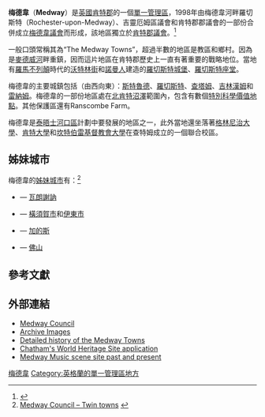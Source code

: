 {{noteTA
|1=zh:梅德韋;zh-hans:梅德韦;zh-tw:麥德威;
|2=zh-hans:加的斯;zh-tw:卡迪斯;
}}
{{Infobox settlement
<!-- See {{Infobox settlement}} for the full list of available fields -->
<!-- Elements common to United Kingdom -->
| timezone                = [[格林尼治平時|GMT]]
| utc_offset              = 0
| timezone_DST            = [[英國夏令時間|BST]]
| utc_offset_DST          = +1
| coordinates_format      = dms
| coordinates_display     = inline,title    
| coordinates_region      = GB

<!-- Elements common to administrative division of this type (English unitary) -->
| settlement_type         = [[英格蘭的單一管理區|單一管理區]]，[[英國自治市鎮地位|自治市鎮]]
| subdivision_type        = 國家
| subdivision_type1       = [[構成國|構成國]]
| subdivision_type2       = [[區域_(英格蘭)|區域]]
| subdivision_type3       = [[英格蘭的名譽郡|名譽郡]]
| subdivision_type4       = 地位
| seat_type               = 行政中心
| subdivision_name        = [[英國|英國]]
| subdivision_name1       = [[英格蘭|英格蘭]]
| subdivision_name4       = [[Non-metropolitan_district|Non-metropolitan district]]
| government_type         = 單一管理區
| leader_title            = 領導
| established_title1      = 成立於
| population_density_km2  = auto
| population_blank1_title = 種族
| blank1_name             = [[ONS編碼|ONS編碼]]
| blank2_name             = [[英國國家格網參考系統|OS格網參考]]

<!-- Elements unique to this article -->
| official_name           = Medway
| image_skyline           = MedwayM2OverRochesterChathamKingsnorth9936.JPG
| imagesize               = 250px
| image_alt               = In sight are the M2, Rochester Bridge and Castle, the covered slips at Chatham Dockyard, Kingsnorth Power station and in the far distance the Grain Power Stations
| image_caption           = 梅德韋全景
| image_shield            =
| shield_size             =
| shield_alt              =
| shield_link             =
| image_map               = Medway UK locator map.svg
| mapsize                 = 250px
| map_alt                 =
| map_caption             = 梅德韋在[[肯特郡|肯特郡]]內的位置
| subdivision_name2       = [[東南英格蘭|東南英格蘭]]
| subdivision_name3       = [[肯特郡|肯特郡]]
| subdivision_name4       = [[英格蘭的單一管理區|單一管理區]]
| seat                    =  [[查塔姆|查塔姆]]
| established_date1       = 1998年4月1日
| governing_body          = [[梅德韋議會|梅德韋議會]]
| leader_party            = {{English district control|GSS=E06000035}}
| area_total_km2          = 192.03
| area_rank               = {{English district area rank|GSS=E06000035}}
| population_total        = {{English district population|GSS=E06000035}}
| population_as_of        = {{United Kingdom statistics year}}
| population_rank         = {{English district rank|GSS=E06000035}}
| population_blank1       = 92.6% 白人<br>3.5% 南亞人<br>1.4% 黑人<br>1.4% 混血<br>1.0% 中國人及其他<ref>{{cite web |author=Neighbourhood Statistics |url=http://www.neighbourhood.statistics.gov.uk/dissemination/LeadTableView.do?a=3&b=276846&c=medway&d=13&e=13&g=406944&i=1001x1003x1004&m=0&r=1&s=1207137037477&enc=1&dsFamilyId=1812 |title=Check Browser Settings |publisher=Neighbourhood.statistics.gov.uk |date= |accessdate=2011-08-19 |archive-url=https://web.archive.org/web/20110612182917/http://www.neighbourhood.statistics.gov.uk/dissemination/LeadTableView.do?a=3&b=276846&c=medway&d=13&e=13&g=406944&i=1001x1003x1004&m=0&r=1&s=1207137037477&enc=1&dsFamilyId=1812 |archive-date=2011-06-12 |dead-url=yes }}</ref>
| blank1_info             = 00LC (ONS) E06000035 (GSS)
| blank2_info             = {{gbmappingsmall|TQ768688}}
| latd                    = 51.39
| longd                   = 0.54
| website                 = {{URL|www.medway.gov.uk}}
}}
'''梅德韋'''（'''Medway'''）是[[英國|英國]][[肯特郡|肯特郡]]的一個[[英格蘭的單一管理區|單一管理區]]，1998年由梅德韋河畔羅切斯特（Rochester-upon-Medway）、吉靈厄姆區議會和肯特郡郡議會的一部份合併成立[[梅德韋議會|梅德韋議會]]而形成，該地區獨立於[[肯特郡議會|肯特郡議會]]。<ref>{{cite web|url=http://www.medway.gov.uk/index/leisure/localhistory/timeline/17909.htm |archiveurl=https://web.archive.org/web/20090309021853/http://www.medway.gov.uk/index/leisure/localhistory/timeline/17909.htm |archivedate=2009-03-09 |title=Medway Council – Local history: Medway in the 20th century 1901–2000 |work=web.archive.org |year=2009 |accessdate=9 June 2012 |deadurl=yes }}</ref>

一般口頭常稱其為“The Medway Towns”，超過半數的地區是教區和鄉村。因為是[[麥德威河|麥德威河]]畔重鎮，因而這片地區在肯特郡歷史上一直有著重要的戰略地位。當地有[[羅馬不列顛|羅馬不列顛]]時代的[[沃特林街|沃特林街]]和[[諾曼人|諾曼人]]建造的[[羅切斯特城堡|羅切斯特城堡]]、[[羅切斯特座堂|羅切斯特座堂]]。

梅德韋的主要城鎮包括（由西向東）：[[斯特魯德|斯特魯德]]、[[羅切斯特_(肯特郡)|羅切斯特]]、[[查塔姆|查塔姆]]、[[吉林漢姆_(肯特郡)|吉林漢姆]]和[[雷納姆_(肯特郡)|雷納姆]]。梅德韋的一部份地區處在[[北肯特沼澤|北肯特沼澤]]範圍內，包含有數個[[特別科學價值地點|特別科學價值地點]]。其他保護區還有Ranscombe Farm。

梅德韋是[[泰晤士河口區|泰晤士河口區]]計劃中要發展的地區之一，此外當地還坐落著[[格林尼治大學|格林尼治大學]]、[[肯特大學|肯特大學]]和[[坎特伯雷基督教會大學|坎特伯雷基督教會大學]]在查特姆成立的一個聯合校區。

== 姊妹城市 ==

梅德韋的[[姊妹城市|姊妹城市]]有：<ref>[http://www.medway.gov.uk/index/community/twintowns.htm Medway Council – Twin towns] {{webarchive|url=https://web.archive.org/web/20041216212215/http://www.medway.gov.uk/index/community/twintowns.htm |date=2004-12-16 }}</ref>
* {{flagicon|France}} — [[瓦朗謝訥|瓦朗謝訥]]
* {{flagicon|Japan}} — [[橫須賀市|橫須賀市]]和[[伊東市|伊東市]]
* {{flagicon|Spain}} — [[加的斯|加的斯]]
* {{flagicon|China}} — [[佛山|佛山]]

== 參考文獻==
{{Reflist|2}}

==外部連結 ==
* [http://www.medway.gov.uk Medway Council]
* [https://web.archive.org/web/20100329110819/http://www.medway.gov.uk/medwayimages/ Archive Images]
* [https://web.archive.org/web/20090309021853/http://www.medway.gov.uk/index/leisure/localhistory/timeline/17909.htm Detailed history of the Medway Towns]
* [https://web.archive.org/web/20071014022046/http://chathamworldheritage.co.uk/ Chatham's World Heritage Site application]
* [https://web.archive.org/web/20161005115058/http://medwaypowerhouse.com/ Medway Music scene site past and present]

{{英国行政区划}}
{{England unitary authority}}

{{DEFAULTSORT:Medway}}
[[Category:梅德韋|]]
[[Category:英格蘭的單一管理區地方|Category:英格蘭的單一管理區地方]]